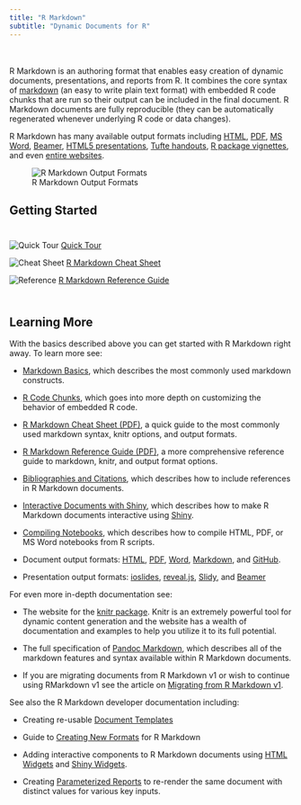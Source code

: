 ```yaml
---
title: "R Markdown"
subtitle: "Dynamic Documents for R"
---
```


<style type="text/css">
.title {
  display: visible;
}

#getting-started img {
  margin-right: 10px;
}

</style>

<div class="row" style="padding-top: 20px;">
<div class="col-sm-6">

R Markdown is an authoring format that enables easy creation of dynamic documents, presentations, and reports from R. It combines the core syntax of [markdown](https://daringfireball.net/projects/markdown/) (an easy to write plain text format) with embedded R code chunks that are run so their output can be included in the final document. R Markdown documents are fully reproducible (they can be automatically regenerated whenever underlying R code or data changes).

R Markdown has many available output formats including [HTML](html_document_format.html), [PDF](pdf_document_format.html), [MS Word](word_document_format.html), [Beamer](beamer_presentation_format.html), [HTML5 presentations](ioslides_presentation_format.html), [Tufte handouts](tufte_handout_format.html), [R package vignettes](package_vignette_format.html), and even [entire websites](html_document_format.html#creating-a-website).

</div>
<div class="col-sm-6">

![R Markdown Output Formats](images/RMarkdownOutputFormats.png)

</div>
</div>

## Getting Started

<div style="height: 10px;"></div>

![Quick Tour](images/RMarkdownTour.png) [Quick Tour](authoring_quick_tour.html)

![Cheat Sheet](images/RMarkdownCheatSheet.png) [R Markdown Cheat Sheet](http://www.rstudio.com/wp-content/uploads/2015/02/rmarkdown-cheatsheet.pdf)

![Reference](images/RMarkdownReference.png) [R Markdown Reference Guide](http://www.rstudio.com/wp-content/uploads/2015/03/rmarkdown-reference.pdf)

<div style="height: 10px;"></div>

## Learning More

<div class="row">
<div class="col-sm-10">

With the basics described above you can get started with R Markdown right away. To learn more see:

* [Markdown Basics](authoring_basics.html), which describes the most commonly used markdown constructs.

* [R Code Chunks](authoring_rcodechunks.html), which goes into more depth on customizing the behavior of embedded R code.

* [R Markdown Cheat Sheet (PDF)](http://www.rstudio.com/wp-content/uploads/2015/02/rmarkdown-cheatsheet.pdf), a quick guide to the most commonly used markdown syntax, knitr options, and output formats.

* [R Markdown Reference Guide (PDF)](http://www.rstudio.com/wp-content/uploads/2015/03/rmarkdown-reference.pdf), a more comprehensive reference guide to markdown, knitr, and output format options.

* [Bibliographies and Citations](authoring_bibliographies_and_citations.html), which describes how to include references in R Markdown documents.

* [Interactive Documents with Shiny](authoring_shiny.html), which describes how to make R Markdown documents interactive using [Shiny](http://shiny.rstudio.com).

* [Compiling Notebooks](r_notebook_format.html), which describes how to compile HTML, PDF, or MS Word notebooks from R scripts.

* Document output formats: [HTML](html_document_format.html), [PDF](pdf_document_format.html), [Word](word_document_format.html), [Markdown](markdown_document_format.html), and [GitHub](github_document_format.html).

* Presentation output formats: [ioslides](ioslides_presentation_format.html), [reveal.js](revealjs_presentation_format), [Slidy](slidy_presentation_format.html), and [Beamer](beamer_presentation_format.html)


For even more in-depth documentation see:

* The website for the [knitr package](http://yihui.name/knitr/). Knitr is an extremely powerful tool for dynamic content generation and the website has a wealth of documentation and examples to help you utilize it to its full potential.

* The full specification of [Pandoc Markdown](authoring_pandoc_markdown.html), which describes all of the markdown features and syntax available within R Markdown documents.

* If you are migrating documents from R Markdown v1 or wish to continue using RMarkdown v1 see the article on [Migrating from R Markdown v1](authoring_migrating_from_v1.html).

See also the R Markdown developer documentation including:

* Creating re-usable [Document Templates](developer_document_templates.html)
    
* Guide to [Creating New Formats](developer_custom_formats.html) for R Markdown
    
* Adding interactive components to R Markdown documents using [HTML Widgets](developer_html_widgets.html) and [Shiny Widgets](authoring_shiny_widgets.html).

* Creating [Parameterized Reports](developer_parameterized_reports.html) to re-render the same document with distinct values for various key inputs.

</div>
</div>

